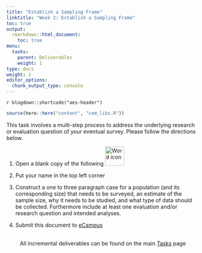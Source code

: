```yaml
---
title: "Establish a Sampling Frame"
linktitle: "Week 2: Establish a Sampling Frame"
toc: true
output:
  rmarkdown::html_document:
    toc: true
menu:
  tasks:
    parent: Deliverables
    weight: 1
type: docs
weight: 2
editor_options: 
  chunk_output_type: console
---
```


`r blogdown::shortcode("aes-header")`

```r
source(here::here("content", "com_libs.R"))
```

<style>
ul {
    margin-left: 1.5em
}
</style>

This task involves a multi-step process to address the underlying research or evaluation question of your eventual survey. Please follow the directions below.

1. Open a blank copy of the following <img src="/logos/word-ico.png" alt="Word icon" width="50">

2. Put your name in the top left corner

3. Construct a one to three paragraph case for a population (and its corresponding size) that needs to be surveyed, an estimate of the sample size, why it needs to be studied, and what type of data should be collected. Furthermore include at least one evaluation and/or research question and intended analyses.

4. Submit this document to <a target="_blank" href="https://ecampus.wvu.edu/">eCampus</a><br><br>

<center>
<p id="rounded_corners">
All incremental deliverables can be found on the main <a href="/tasks/#deliverables">Tasks</a> page
<p>
</center>

<br />

